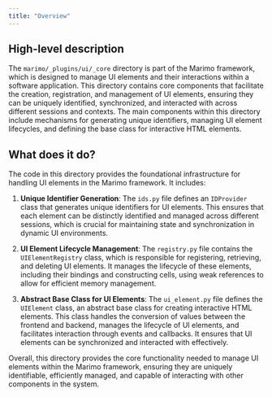 ```yaml
---
title: "Overview"
---
```


## High-level description

The `marimo/_plugins/ui/_core` directory is part of the Marimo framework, which is designed to manage UI elements and their interactions within a software application. This directory contains core components that facilitate the creation, registration, and management of UI elements, ensuring they can be uniquely identified, synchronized, and interacted with across different sessions and contexts. The main components within this directory include mechanisms for generating unique identifiers, managing UI element lifecycles, and defining the base class for interactive HTML elements.

## What does it do?

The code in this directory provides the foundational infrastructure for handling UI elements in the Marimo framework. It includes:

1. **Unique Identifier Generation**: The `ids.py` file defines an `IDProvider` class that generates unique identifiers for UI elements. This ensures that each element can be distinctly identified and managed across different sessions, which is crucial for maintaining state and synchronization in dynamic UI environments.

2. **UI Element Lifecycle Management**: The `registry.py` file contains the `UIElementRegistry` class, which is responsible for registering, retrieving, and deleting UI elements. It manages the lifecycle of these elements, including their bindings and constructing cells, using weak references to allow for efficient memory management.

3. **Abstract Base Class for UI Elements**: The `ui_element.py` file defines the `UIElement` class, an abstract base class for creating interactive HTML elements. This class handles the conversion of values between the frontend and backend, manages the lifecycle of UI elements, and facilitates interaction through events and callbacks. It ensures that UI elements can be synchronized and interacted with effectively.

Overall, this directory provides the core functionality needed to manage UI elements within the Marimo framework, ensuring they are uniquely identifiable, efficiently managed, and capable of interacting with other components in the system.